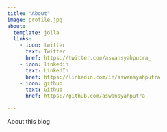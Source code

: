 ```yaml
---
title: "About"
image: profile.jpg
about:
  template: jolla
  links:
    - icon: twitter
      text: Twitter
      href: https://twitter.com/aswansyahputra_
    - icon: linkedin
      text: LinkedIn
      href: https://linkedin.com/in/aswansyahputra
    - icon: github
      text: Github
      href: https://github.com/aswansyahputra

---
```


About this blog
